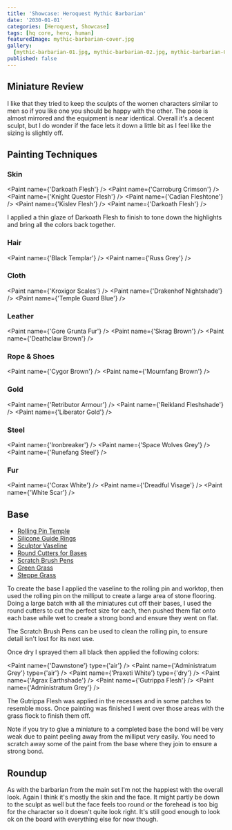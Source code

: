 ```yaml
---
title: 'Showcase: Heroquest Mythic Barbarian'
date: '2030-01-01'
categories: [Heroquest, Showcase]
tags: [hq core, hero, human]
featuredImage: mythic-barbarian-cover.jpg
gallery:
  [mythic-barbarian-01.jpg, mythic-barbarian-02.jpg, mythic-barbarian-03.jpg]
published: false
---
```



## Miniature Review

I like that they tried to keep the sculpts of the women characters similar to men so if you like one you should be
happy with the other. The pose is almost mirrored and the equipment is near identical. Overall it's a decent sculpt,
but I do wonder if the face lets it down a little bit as I feel like the sizing is slightly off.

## Painting Techniques

### Skin

<Paint name={'Darkoath Flesh'} />
<Paint name={'Carroburg Crimson'} />
<Paint name={'Knight Questor Flesh'} />
<Paint name={'Cadian Fleshtone'} />
<Paint name={'Kislev Flesh'} />
<Paint name={'Darkoath Flesh'} />

I applied a thin glaze of Darkoath Flesh to finish to tone down the highlights and bring all the colors back together.

### Hair

<Paint name={'Black Templar'} />
<Paint name={'Russ Grey'} />

### Cloth

<Paint name={'Kroxigor Scales'} />
<Paint name={'Drakenhof Nightshade'} />
<Paint name={'Temple Guard Blue'} />

### Leather

<Paint name={'Gore Grunta Fur'} />
<Paint name={'Skrag Brown'} />
<Paint name={'Deathclaw Brown'} />

### Rope & Shoes

<Paint name={'Cygor Brown'} />
<Paint name={'Mournfang Brown'} />

### Gold

<Paint name={'Retributor Armour'} />
<Paint name={'Reikland Fleshshade'} />
<Paint name={'Liberator Gold'} />

### Steel

<Paint name={'Ironbreaker'} />
<Paint name={'Space Wolves Grey'} />
<Paint name={'Runefang Steel'} />

### Fur

<Paint name={'Corax White'} />
<Paint name={'Dreadful Visage'} />
<Paint name={'White Scar'} />

## Base

- [Rolling Pin Temple](https://www.greenstuffworld.com/en/modelling-textured-rolling-pins/365-rolling-pin-hobby-roller-temple.html)
- [Silicone Guide Rings](https://www.greenstuffworld.com/en/modelling-textured-rolling-pins/540-silicone-guide-rings.html)
- [Sculptor Vaseline](https://www.greenstuffworld.com/en/sculptor-vaseline/349-sculptor-vaseline-petroleum-jelly.html)
- [Round Cutters for Bases](https://www.greenstuffworld.com/en/hobby-cutting-tools/801-round-cutters-for-bases-stainless-steel.html)
- [Scratch Brush Pens](https://www.greenstuffworld.com/en/engraving-tools/690-scratch-brush-pens.html)
- [Green Grass](https://www.thearmypainter.com/shop/us/bf4113p)
- [Steppe Grass](https://www.thearmypainter.com/shop/us/bf4115p)

To create the base I applied the vaseline to the rolling pin and worktop, then used the rolling pin on the milliput to
create a large area of stone flooring. Doing a large batch with all the miniatures cut off their bases, I used the round
cutters to cut the perfect size for each, then pushed them flat onto each base while wet to create a strong bond and
ensure they went on flat.

The Scratch Brush Pens can be used to clean the rolling pin, to ensure detail isn't lost for its next use.

Once dry I sprayed them all black then applied the following colors:

<Paint name={'Dawnstone'} type={'air'} />
<Paint name={'Administratum Grey'} type={'air'} />
<Paint name={'Praxeti White'} type={'dry'} />
<Paint name={'Agrax Earthshade'} />
<Paint name={'Gutrippa Flesh'} />
<Paint name={'Administratum Grey'} />

The Gutrippa Flesh was applied in the recesses and in some patches to resemble moss. Once painting was finished I went
over those areas with the grass flock to finish them off.

Note if you try to glue a miniature to a completed base the bond will be very weak due to paint peeling away from the
milliput very easily. You need to scratch away some of the paint from the base where they join to ensure a strong bond.

## Roundup

As with the barbarian from the main set I'm not the happiest with the overall look. Again I think it's mostly the skin
and the face. It might partly be down to the sculpt as well but the face feels too round or the forehead is too big
for the character so it doesn't quite look right. It's still good enough to look ok on the board with everything else
for now though.
